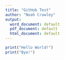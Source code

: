 ```yaml
---
title: "GitHub Test"
author: "Noah Crawley"
output:
  word_document: default
  pdf_document: default
  html_document: default
---
```

```r
print("Hello World!")
print("Bye!")
```

